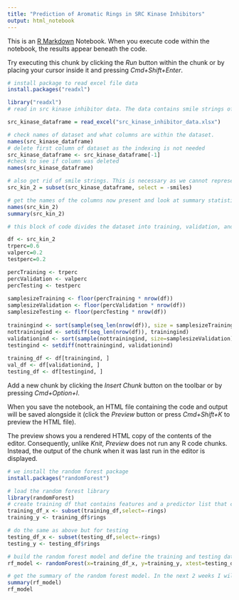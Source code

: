 ```yaml
---
title: "Prediction of Aromatic Rings in SRC Kinase Inhibitors"
output: html_notebook
---
```


This is an [R Markdown](http://rmarkdown.rstudio.com) Notebook. When you execute code within the notebook, the results appear beneath the code. 

Try executing this chunk by clicking the *Run* button within the chunk or by placing your cursor inside it and pressing *Cmd+Shift+Enter*. 

```r
# install package to read excel file data
install.packages("readxl")
```

```r
library("readxl")
# read in src kinase inhibitor data. The data contains smile strings of the molecules as well as ~20 aggregate chemical features used for prediction. 

src_kinase_dataframe = read_excel("src_kinase_inhibitor_data.xlsx")
```
```r
# check names of dataset and what columns are within the dataset. 
names(src_kinase_dataframe)
# delete first column of dataset as the indexing is not needed
src_kinase_dataframe <- src_kinase_dataframe[-1]
#check to see if column was deleted
names(src_kinase_dataframe)
```
```r
# also get rid of smile strings. This is necessary as we cannot represent smile strings as either a categorical or numerical variable and they also do not contribute much to the prediction unless they are encoded in another space. 
src_kin_2 = subset(src_kinase_dataframe, select = -smiles)

# get the names of the columns now present and look at summary statistics of the data to see how data is framed.
names(src_kin_2)
summary(src_kin_2)
```
```r
# this block of code divides the dataset into training, validation, and testing. This was coded with help from stack overflow for debugging questions, but the main base of it is that we split up the training as 60% of the data, the validation as 20% of the data and the testing as 20% of the data. Training, validation and testing help in making sure the model can predict accurately for the predictor variable given the dataset features. We first start off by defining variables that contain the percentages of our training, validation and testing data. We then define the indices while also randomizing our sample set for each divide. Lastly using the indices calculated, we create a training dataframe, validation dataframe, and testing dataframe. 

df <- src_kin_2
trperc=0.6
valperc=0.2
testperc=0.2

percTraining <- trperc
percValidation <- valperc
percTesting <- testperc
  
samplesizeTraining <- floor(percTraining * nrow(df))
samplesizeValidation <- floor(percValidation * nrow(df))
samplesizeTesting <- floor(percTesting * nrow(df))
  
trainingind <- sort(sample(seq_len(nrow(df)), size = samplesizeTraining))
nottrainingind <- setdiff(seq_len(nrow(df)), trainingind)
validationind <- sort(sample(nottrainingind, size=samplesizeValidation))
testingind <- setdiff(nottrainingind, validationind)
  
training_df <- df[trainingind, ]
val_df <- df[validationind, ]
testing_df <- df[testingind, ]
```
Add a new chunk by clicking the *Insert Chunk* button on the toolbar or by pressing *Cmd+Option+I*.

When you save the notebook, an HTML file containing the code and output will be saved alongside it (click the *Preview* button or press *Cmd+Shift+K* to preview the HTML file). 

The preview shows you a rendered HTML copy of the contents of the editor. Consequently, unlike *Knit*, *Preview* does not run any R code chunks. Instead, the output of the chunk when it was last run in the editor is displayed.
```r
# we install the random forest package
install.packages("randomForest")
```
```r
# load the random forest library
library(randomForest)
# create training df that contains features and a predictor list that contains the prediction variable which in this case is rings
training_df_x <- subset(training_df,select=-rings)
training_y <- training_df$rings

# do the same as above but for testing
testing_df_x <- subset(testing_df,select=-rings)
testing_y <- testing_df$rings

# build the random forest model and define the training and testing datasets as well number of trees we want to use as a hyperparameter
rf_model <- randomForest(x=training_df_x, y=training_y, xtest=testing_df_x, ytest=testing_y, ntree=100)
```
```r
# get the summary of the random forest model. In the next 2 weeks I will use another model to also predict the number of rings and do a comparison analysis of how each model differs from each other and what works better. 
summary(rf_model)
rf_model
```



